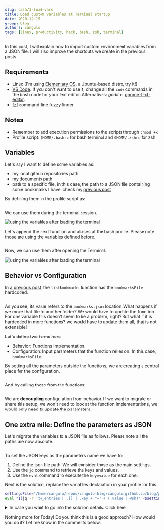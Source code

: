 ```yaml
---
slug: bash/3-load-vars
title: Load custom variables at Terminal startup
date: 2020-12-15
group: blog
authors: cangulo
tags: [linux, productivity, hack, bash, zsh, terminal]
---
```




In this post, I will explain how to import custom environment variables from a JSON file. 
I will also improve the shortcuts we create in the previous posts.

<!--truncate-->

## Requirements
* Linux (I'm using [Elementary OS](https://elementary.io), a Ubuntu-based distro, try it!)
* [VS Code](https://code.visualstudio.com). If you don't want to use it, change all the `code` commands in the bash code for your text editor. Alternatives: _gedit_ or [gnome-text-editor](https://gitlab.gnome.org/GNOME/gnome-text-editor).
* [fzf](https://github.com/junegunn/fzf) command-line fuzzy finder

## Notes
* Remember to add execution permissions to the scripts through `chmod +x`
* Profile script: `$HOME/.bashrc` for bash terminal and `$HOME/.zshrc` for zsh 

## Variables

Let's say I want to define some variables as:

* my local github repositories path
* my documents path
* path to a specific file, in this case, the path to a JSON file containing some bookmarks I have, check my [previous post](../1-interactive-bookmarks/1-interactive-bookmarks.mdx)

By defining them in the profile script as:


```bash file=./code/1-declare-vars.sh#L3-
```

We can use them during the terminal session.

![using the variables after loading the terminal](use-localrepo-variable.gif)

Let's append the next function and aliases at the bash profile. Please note those are using the variables defined before.

```bash file=./code/2-add-functions.sh#L3-
```

Now, we can use them after opening the Terminal.

![using the variables after loading the terminal](use-gotoRepos-function.gif)

## Behavior vs Configuration

In [a previous post](../1-interactive-bookmarks/1-interactive-bookmarks.mdx), the `listBookmarks` function has the `bookmarksFile` hardcoded. 

```bash file=../1-interactive-bookmarks/code/listbookmarks.sh#L3-L4
```

As you see, its value refers to the `bookmarks.json` location. What happens if we move that file to another folder? We would have to update the function. For one variable this doesn't seem to be a problem, right? But what if it is hardcoded in more functions? we would have to update them all, that is not extensible!

Let's define two terms here:

* Behavior: Functions implementation.
* Configuration: Input parameters that the function relies on. In this case, `bookmarksFile`. 

By setting all the parameters outside the functions, we are creating a central place for the configuration.

```bash file=./code/1-declare-vars.sh#L4-
```

And by calling those from the functions:

```bash file=./code/2-add-functions.sh#L8-L9
```

We are **decoupling** configuration from behavior.  If we want to migrate or share this setup, we won't need to look at the function implementations, we would only need to update the parameters.

<Gif id="d3mlE7uhX8KFgEmY" />

## One extra mile: Define the parameters as JSON

Let's migrate the variables to a JSON file as follows. Please note all the paths are now absolute.

```json file=./code/3-vars.json
```

To set the JSON keys as the parameters name we have to:
1. Define the json file path. We will consider those as the main settings.
2. Use the `jq` command to retrieve the keys and values.
3. Use the `eval` command to execute the `key=value`  for each one.

Next is the solution, replace the variables declaration in your profile for this.

```bash
settingsFile="/home/cangulo/repos/cangulo-blog/cangulo.github.io/blog/posts/bash/3-setup-custom-env-variables/code/3-vars.json"
eval "$(jq -r 'to_entries | .[] | .key + "=" + (.value | @sh)' <$settingsFile)"
```

<details>
  <summary>In case you want to go into the solution details. Click here.</summary>

References:
* Settings json keys as variables`jq`. [Link](https://unix.stackexchange.com/a/413886)
* What `@sh` means in `jq`. Quote string for bash. [Link](https://stedolan.github.io/jq/manual/)

`jq -r 'to_entries'`  structures the json as key/value pair array:

![1-to_entries.png](./details/1-to_entries.png)

`jq -r 'to_entries | .[]'`  prepare the array items for the iteration:

![2-iterate-over-array-items.png](./details/2-iterate-over-array-items.png)

`jq -r 'to_entries | .[] | .key + "=" + .value'` build the `key=value` expressions 

![3-build-variable-declaration-code.png](./details/3-build-variable-declaration-code.png)

`jq -r 'to_entries | .[] | .key + "=" + (.value | @sh)'` format the expression
![4-format-declaration.png](./details/4-format-declaration.png)

</details>

Nothing more for Today! Do you think this is a good approach? How would you do it? Let me know in the comments below.